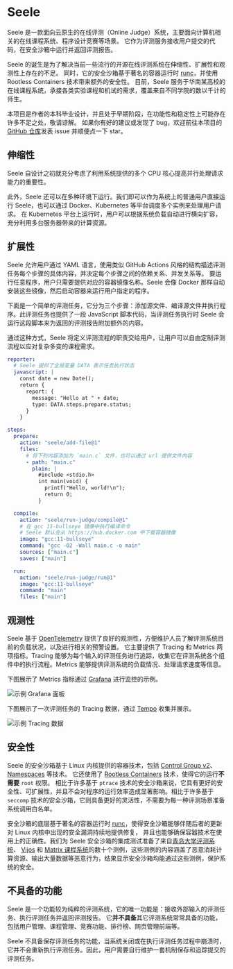# Seele

Seele 是一款面向云原生的在线评测（Online Judge）系统，主要面向计算机相关的在线课程系统、程序设计竞赛等场景。
它作为评测服务接收用户提交的代码，在安全沙箱中运行并返回评测报告。

Seele 的诞生是为了解决当前一些流行的开源在线评测系统在伸缩性、扩展性和观测性上存在的不足。
同时，它的安全沙箱基于著名的容器运行时 [runc](https://github.com/opencontainers/runc/)，并使用 Rootless Containers 技术带来额外的安全性。
目前，Seele 服务于华南某高校的在线课程系统，承接各类实验课程和机试的需求，覆盖来自不同学院的数以千计的师生。

本项目是作者的本科毕业设计，并且处于早期阶段，在功能性和稳定性上可能存在许多不足之处，敬请谅解。
如果你有好的建议或发现了 bug，欢迎前往本项目的 [GitHub 仓库](https://github.com/darkyzhou/seele)发表 issue 并顺便点一下 star。

## 伸缩性

Seele 自设计之初就充分考虑了利用系统提供的多个 CPU 核心提高并行处理请求能力的重要性。

此外，Seele 还可以在多种环境下运行。我们即可以作为系统上的普通用户直接运行 Seele，也可以通过 Docker、Kubernetes 等平台调度多个实例来处理用户请求。
在 Kubernetes 平台上运行时，用户可以根据系统负载自动进行横向扩容，充分利用多台服务器带来的计算资源。

## 扩展性

Seele 允许用户通过 YAML 语言，使用类似 GitHub Actions 风格的结构描述评测任务每个步骤的具体内容，并决定每个步骤之间的依赖关系、并发关系等。
要运行任意程序，用户只需要提供对应的容器镜像名称。Seele 会像 Docker 那样自动安装这些镜像，然后启动容器来运行用户指定的程序。

下面是一个简单的评测任务，它分为三个步骤：添加源文件、编译源文件并执行程序。此评测任务也提供了一段 JavaScript 脚本代码，当评测任务执行时 Seele
会运行这段脚本来为返回的评测报告附加额外的内容。

通过这种方式，Seele 将定义评测流程的职责交给用户，让用户可以自由定制评测流程以应对复杂多变的课程需求。

```yaml
reporter:
  # Seele 提供了全局变量 DATA 表示任务执行状态
  javascript: |
    const date = new Date();
    return {
      report: {
        message: "Hello at " + date;
        type: DATA.steps.prepare.status;
      }
    }

steps:
  prepare:
    action: "seele/add-file@1"
    files:
      # 将下列内容添加为 `main.c` 文件，也可以通过 url 提供文件内容
      - path: "main.c"
        plain: |
          #include <stdio.h>
          int main(void) {
            printf("Hello, world!\n");
            return 0;
          }

  compile:
    action: "seele/run-judge/compile@1"
    # 在 gcc 11-bullseye 镜像中执行编译命令
    # Seele 默认会从 https://hub.docker.com 中下载容器镜像
    image: "gcc:11-bullseye"
    command: "gcc -O2 -Wall main.c -o main"
    sources: ["main.c"]
    saves: ["main"]

  run:
    action: "seele/run-judge/run@1"
    image: "gcc:11-bullseye"
    command: "main"
    files: ["main"]
```

## 观测性

Seele 基于 [OpenTelemetry](https://opentelemetry.io/) 提供了良好的观测性，方便维护人员了解评测系统目前的负载状况，以及进行相关的预警设置。
它主要提供了 Tracing 和 Metrics 两项指标。Tracing 能够为每个输入的评测任务进行追踪，收集它在评测系统各个组件中的执行流程。Metrics 能够提供评测系统的负载情况、处理请求速度等信息。

下图展示了 Metrics 指标通过 [Grafana](https://grafana.com/) 进行监控的示例。

![示例 Grafana 面板](/grafana.png)

下图展示了一次评测任务的 Tracing 数据，通过 [Tempo](https://grafana.com/oss/tempo/) 收集并展示。

![示例 Tracing 数据](/tempo.png)

## 安全性

Seele 的安全沙箱基于 Linux 内核提供的容器技术，包括 [Control Group v2](https://www.kernel.org/doc/html/latest/admin-guide/cgroup-v2.html)、[Namespaces](https://www.kernel.org/doc/html/latest/admin-guide/namespaces/index.html) 等技术。
它还使用了 [Rootless Containers](https://rootlesscontaine.rs/) 技术，使得它的运行**不需要** `root` 权限。
相比于许多基于 `ptrace` 技术的安全沙箱来说，它具有更好的安全性、可扩展性，并且不会对程序的运行效率造成显著影响。相比于许多基于 `seccomp` 技术的安全沙箱，它则具备更好的灵活性，不需要为每一种评测场景准备系统调用白名单。

安全沙箱的底层基于著名的容器运行时 [runc](https://github.com/opencontainers/runc/)，使得安全沙箱能够伴随后者的更新对 Linux 内核中出现的安全漏洞持续地提供修复，
并且也能够确保容器技术在使用上的正确性。我们为 Seele 安全沙箱的集成测试准备了来自[青岛大学评测系统](https://github.com/QingdaoU/Judger)、
[Vijos](https://github.com/vijos/malicious-code) 和 [Matrix 课程系统](https://matrix.sysu.edu.cn/about)的数十个测例，这些测例的内容涵盖了恶意消耗计算资源、输出大量数据等恶意行为，结果显示安全沙箱均能通过这些测例，保护系统的安全。

## 不具备的功能

Seele 是一个功能较为纯粹的评测系统，它的唯一功能是：接收外部输入的评测任务、执行评测任务并返回评测报告。
它**并不具备**其它评测系统常常具备的功能，包括用户管理、课程管理、竞赛功能、排行榜、网页管理前端等。

Seele 不具备保存评测任务的功能，当系统关闭或在执行评测任务过程中崩溃时，它并不会重新执行评测任务。因此，用户需要自行维护一套机制保存和追踪提交的评测任务。
